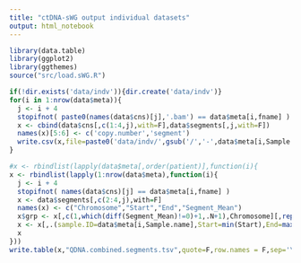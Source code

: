 ```yaml
---
title: "ctDNA-sWG output individual datasets"
output: html_notebook
---
```


```r
library(data.table)
library(ggplot2)
library(ggthemes)
source("src/load.sWG.R")
```

```r
if(!dir.exists('data/indv')){dir.create('data/indv')}
for(i in 1:nrow(data$meta)){
  j <- i + 4
  stopifnot( paste0(names(data$cns)[j],'.bam') == data$meta[i,fname] )
  x <- cbind(data$cns[,c(1:4,j),with=F],data$segments[,j,with=F])
  names(x)[5:6] <- c('copy.number','segment')
  write.csv(x,file=paste0('data/indv/',gsub('/','-',data$meta[i,Sample.name]),'.tsv'),quote=F,row.names=F)
}
```

```r
#x <- rbindlist(lapply(data$meta[,order(patient)],function(i){
x <- rbindlist(lapply(1:nrow(data$meta),function(i){
  j <- i + 4
  stopifnot( names(data$cns)[j] == data$meta[i,fname] )
  x <- data$segments[,c(2:4,j),with=F]
  names(x) <- c("Chromosome","Start","End","Segment_Mean")
  x$grp <- x[,c(1,which(diff(Segment_Mean)!=0)+1,.N+1),Chromosome][,rep(1:length(diff(V1)), diff(V1)),Chromosome][,V1]
  x <- x[,.(sample.ID=data$meta[i,Sample.name],Start=min(Start),End=max(End),log2.ratio=unique(Segment_Mean),.N),.(Chromosome,grp)][,-c('grp')][,.(sample.ID,Chromosome,Start,End,N,log2.ratio)]
  x
}))
write.table(x,"QDNA.combined.segments.tsv",quote=F,row.names = F,sep='\t')
```